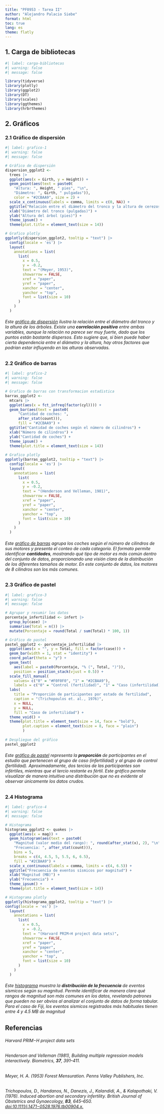 ---
title: "PF0953 - Tarea II"
author: "Alejandro Palacio Siebe"
format: html
toc: true
lang: es
theme: flatly
---

## 1. Carga de bibliotecas

```{r}
#| label: carga-bibliotecas
#| warning: false
#| message: false

library(tidyverse)
library(plotly)
library(ggplot2)
library(DT)
library(scales)
library(ggthemes)
library(hrbrthemes)
```

## 2. Gráficos

### 2.1 Gráfico de dispersión

```{r}
#| label: grafico-1
#| warning: false
#| message: false

# Gráfico de dispersión 
dispersion_ggplot2 <-
  trees |>
  ggplot(aes(x = Girth, y = Height)) +
  geom_point(aes(text = paste0(
    "Altura: ", Height, " pies", "\n",
    "Diámetro: ", Girth, " pulgadas")),
    color = "#2CBAA9", size = 2) +
  scale_x_continuous(labels = comma, limits = c(0, NA)) +
  ggtitle("Relación entre el diámetro del tronco y la altura de cerezos") +
  xlab("Diámetro del tronco (pulgadas)") +
  ylab("Altura del árbol (pies)") +
  theme_ipsum() +
  theme(plot.title = element_text(size = 14))

# Grafico plotly
ggplotly(dispersion_ggplot2, tooltip = "text") |> 
  config(locale = 'es') |>
  layout(
    annotations = list(
      list(
        x = 0.5,  
        y = -0.2,
        text = "(Meyer, 1953)",
        showarrow = FALSE,
        xref = "paper",
        yref = "paper",
        xanchor = "center",
        yanchor = "top",
        font = list(size = 10)
      )
    )
  )
```

###### Este [gráfico de dispersión](https://es.wikipedia.org/wiki/Diagrama_de_dispersi%C3%B3n) ilustra la relación entre el diámetro del tronco y la altura de los árboles. Existe una **correlación positiva** entre ambas variables, aunque la relación no parece ser muy fuerte, dado que los puntos están bastante dispersos. Esto sugiere que, si bien puede haber cierta dependencia entre el diámetro y la altura, hay otros factores que podrían estar influyendo en las alturas observadas.

### 2.2 Gráfico de barras

```{r}
#| label: grafico-2
#| warning: false
#| message: false

# Grafico de barras con transformacion estadistica
barras_ggplot2 <-
  mtcars |>
  ggplot(aes(x = fct_infreq(factor(cyl)))) +
  geom_bar(aes(text = paste0(
      "Cantidad de coches: ", 
      after_stat(count))), 
      fill = "#2CBAA9") +
  ggtitle("Cantidad de coches según el número de cilindros") +
  xlab("Número de cilindros") +
  ylab("Cantidad de coches") +
  theme_ipsum() +
  theme(plot.title = element_text(size = 14))
  
# Grafico plotly
ggplotly(barras_ggplot2, tooltip = "text") |> 
  config(locale = 'es') |>
  layout(
    annotations = list(
      list(
        x = 0.5,  
        y = -0.2,
        text = "(Henderson and Velleman, 1981)",
        showarrow = FALSE,
        xref = "paper",
        yref = "paper",
        xanchor = "center",
        yanchor = "top",
        font = list(size = 10)
      )
    )
  )
```

###### Este [gráfico de barras](https://es.wikipedia.org/wiki/Diagrama_de_barras) agrupa los coches según el número de cilindros de sus motores y presenta el conteo de cada categoría. El formato permite identificar **cantidades**, mostrando qué tipo de motor es más común dentro del conjunto de datos, proporcionando una visión clara de la distribución de los diferentes tamaños de motor. En este conjunto de datos, los motores de 8 cilindros son los más comunes.
  
### 2.3 Gráfico de pastel

```{r}
#| label: grafico-3
#| warning: false
#| message: false

# Agrupar y resumir los datos
porcentaje_infertilidad <- infert |>
  group_by(case) |>
  summarise(Total = n()) |>
  mutate(Porcentaje = round(Total / sum(Total) * 100, 1))

# Gráfico de pastel
pastel_ggplot2 <- porcentaje_infertilidad |>
  ggplot(aes(x = "", y = Total, fill = factor(case))) +
  geom_bar(width = 1, stat = "identity") +
  coord_polar(theta = "y") +
  geom_text(
    aes(label = paste0(Porcentaje, "% (", Total, ")")), 
    position = position_stack(vjust = 0.5)) +
  scale_fill_manual(
    values= c("0" = "#F0F0F0", "1" = "#2CBAA9"),
    labels = c("0" = "Control (fertilidad)", "1" = "Caso (infertilidad)")) +
  labs(
    title = "Proporción de participantes por estado de fertilidad",
    caption = "(Trichopoulos et. al., 1976)",
    x = NULL,
    y = NULL,
    fill = "Caso de infertilidad") +
  theme_void() +
  theme(plot.title = element_text(size = 14, face = "bold"), 
        plot.caption = element_text(size = 8, face = "plain")
        )
  
# Despliegue del gráfico
pastel_ggplot2

```
###### Este [gráfico de pastel](https://es.wikipedia.org/wiki/Gr%C3%A1fico_circular) representa la **proporción** de participantes en el estudio que pertenecen al grupo de caso (infertilidad) y al grupo de control (fertilidad). Aproximadamente, dos tercios de las participantes son infértiles, mientras que el tercio restante es fértil. Este gráfico permite visualizar de manera intuitiva una distribución que no es evidente al observar únicamente los datos crudos.

### 2.4 Histograma

```{r}
#| label: grafico-4
#| warning: false
#| message: false

# Histograma
histograma_ggplot2 <- quakes |>
  ggplot(aes(x = mag)) +
  geom_histogram(aes(text = paste0(
    "Magnitud (valor medio del rango): ", round(after_stat(x), 2), "\n", 
    "Frecuencia: ", after_stat(count))), 
    bins = 5, 
    breaks = c(4, 4.5, 5, 5.5, 6, 6.5),
    fill = "#2CBAA9") +
  scale_x_continuous(labels = comma, limits = c(4, 6.5)) +
  ggtitle("Frecuencia de eventos sísmicos por magnitud") +
  xlab("Magnitud (MB)") +
  ylab("Frecuencia") +
  theme_ipsum() +
  theme(plot.title = element_text(size = 14))

# Histograma plotly
ggplotly(histograma_ggplot2, tooltip = "text") |> 
config(locale = 'es') |>
  layout(
    annotations = list(
      list(
        x = 0.5,  
        y = -0.2,
        text = "(Harvard PRIM−H project data sets)",
        showarrow = FALSE,
        xref = "paper",
        yref = "paper",
        xanchor = "center",
        yanchor = "top",
        font = list(size = 10)
      )
    )
  )
```

###### Este [histograma](https://es.wikipedia.org/wiki/Histograma) muestra la **distribución de la frecuencia** de eventos sísmicos según su magnitud. Permite identificar de manera clara qué rangos de magnitud son más comunes en los datos, revelando patrones que pueden no ser obvios al analizar el conjunto de datos de forma tabular. Para el caso de Fiji, los eventos sísmicos registrados más habituales tienen entre 4 y 4.5 MB de magnitud


## Referencias 

######  Harvard PRIM−H project data sets 

######  Henderson and Velleman (1981), Building multiple regression   models interactively. *Biometrics*, **37**, 391–411. 

######  Meyer, H. A. (1953) *Forest Mensuration*. Penns Valley Publishers, Inc. 

######  Trichopoulos, D., Handanos, N., Danezis, J., Kalandidi, A.,   & Kalapothaki, V. (1976). Induced abortion and secondary infertility.   *British Journal of Obstetrics and Gynaecology*, **83**, 645–650. [doi:10.1111/j.1471−0528.1976.tb00904.x.](https://obgyn.onlinelibrary.wiley.com/doi/10.1111/j.1471-0528.1976.tb00904.x)